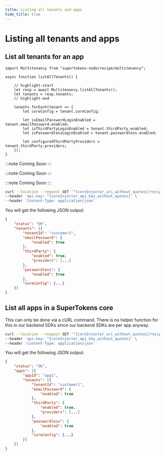 ```yaml
---
title: Listing all tenants and apps
hide_title: true
---
```



<MultiTenancyPaidBanner />

# Listing all tenants and apps


## List all tenants for an app

<BackendSDKTabs enableCurl>

<TabItem value="nodejs">

```tsx
import Multitenancy from "supertokens-node/recipe/multitenancy";

async function listAllTenants() {

    // highlight-start
    let resp = await Multitenancy.listAllTenants();
    let tenants = resp.tenants;
    // highlight-end

    tenants.forEach(tenant => {
        let coreConfig = tenant.coreConfig;

        let isEmailPasswordLoginEnabled = tenant.emailPassword.enabled;
        let isThirdPartyLoginEnabled = tenant.thirdParty.enabled;
        let isPasswordlessLoginEnabled = tenant.passwordless.enabled;

        let configuredThirdPartyProviders = tenant.thirdParty.providers;
    });
}
```

</TabItem>
<TabItem value="go">

:::note
Coming Soon
:::

</TabItem>
<TabItem value="python">

<PythonSyncAsyncSubTabs>
<TabItem value="asyncio">

:::note
Coming Soon
:::

</TabItem>

<TabItem value="syncio">

:::note
Coming Soon
:::

</TabItem>
</PythonSyncAsyncSubTabs>

</TabItem>

<TabItem value="curl">

<CoreInjector defaultValue="http://localhost:3567" showAppId showTenantId={false}>

```bash
curl --location --request GET '^{coreInjector_uri_without_quotes}/recipe/multitenancy/tenant/list' \
--header 'api-key: ^{coreInjector_api_key_without_quotes}' \
--header 'Content-Type: application/json'
```

</CoreInjector>

You will get the following JSON output:

```json
{
    "status": "OK",
    "tenants": [{
        "tenantId": "customer1",
        "emailPassword": {
            "enabled": true
        },
        "thirdParty": {
            "enabled": true,
            "providers": [...]
        },
        "passwordless": {
            "enabled": true
        },
        "coreConfig": {...}
    }]
}
```

</TabItem>

</BackendSDKTabs>

## List all apps in a SuperTokens core

This can only be done via a cURL command. There is no helper function for this in our backend SDKs since our backend SDKs are per app anyway.

<CoreInjector defaultValue="http://localhost:3567" showAppId showTenantId={false} showAppId={false}>

```bash
curl --location --request GET '^{coreInjector_uri_without_quotes}/recipe/multitenancy/app/list' \
--header 'api-key: ^{coreInjector_api_key_without_quotes}' \
--header 'Content-Type: application/json'
```

</CoreInjector>

You will get the following JSON output:

```json
{
    "status": "OK",
    "apps": [{
        "appId": "app1",
        "tenants": [{
            "tenantId": "customer1",
            "emailPassword": {
                "enabled": true
            },
            "thirdParty": {
                "enabled": true,
                "providers": [...]
            },
            "passwordless": {
                "enabled": true
            },
            "coreConfig": {...}
        }]
    }]
}
```